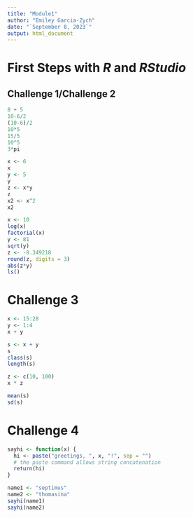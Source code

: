 ```yaml
---
title: "Module1"
author: "Emiley Garcia-Zych"
date: "`September 8, 2023`"
output: html_document
---
```


# First Steps with *R* and *RStudio*

## Challenge 1/Challenge 2

```r
8 + 5 
10-6/2
(10-6)/2
10*5
15/5
10^5
3*pi 
```

```r
x <- 6
x
y <- 5
y 
z <- x*y
z
x2 <- x^2
x2
```

```r
x <- 10
log(x)
factorial(x)
y <- 81
sqrt(y)
z <- -8.349218
round(z, digits = 3)
abs(z*y)
ls()
```

# Challenge 3

```r
x <- 15:28
y <- 1:4
x + y

s <- x + y
s
class(s)
length(s)

z <- c(10, 100)
x * z

mean(s)
sd(s)
```

# Challenge 4

```r
sayhi <- function(x) {
  hi <- paste("greetings, ", x, "!", sep = "")
  # the paste command allows string concatenation
  return(hi)
}

name1 <- "septimus"
name2 <- "thomasina"
sayhi(name1)
sayhi(name2)
```
